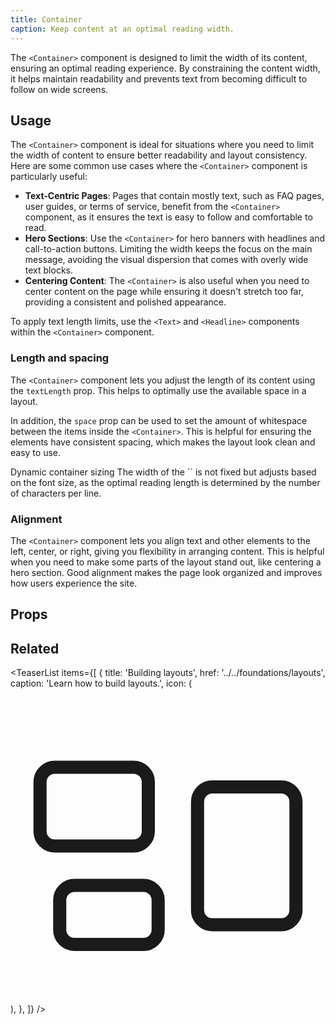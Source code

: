 ```yaml
---
title: Container
caption: Keep content at an optimal reading width.
---
```


The `<Container>` component is designed to limit the width of its content, ensuring an optimal reading experience. By constraining the content width, it helps maintain readability and prevents text from becoming difficult to follow on wide screens.

## Usage

The `<Container>` component is ideal for situations where you need to limit the width of content to ensure better readability and layout consistency. Here are some common use cases where the `<Container>` component is particularly useful:

- **Text-Centric Pages**: Pages that contain mostly text, such as FAQ pages, user guides, or terms of service, benefit from the `<Container>` component, as it ensures the text is easy to follow and comfortable to read.
- **Hero Sections**: Use the `<Container>` for hero banners with headlines and call-to-action buttons. Limiting the width keeps the focus on the main message, avoiding the visual dispersion that comes with overly wide text blocks.
- **Centering Content**: The `<Container>` is also useful when you need to center content on the page while ensuring it doesn't stretch too far, providing a consistent and polished appearance.

To apply text length limits, use the `<Text>` and `<Headline>` components within the `<Container>` component.

<ComponentDemo file="./container-appearance.demo.tsx" />

### Length and spacing

The `<Container>` component lets you adjust the length of its content using the `textLength` prop. This helps to optimally use the available space in a layout.

In addition, the `space` prop can be used to set the amount of whitespace between the items inside the `<Container>`. This is helpful for ensuring the elements have consistent spacing, which makes the layout look clean and easy to use.

<SectionMessage>
  <SectionMessage.Title>Dynamic container sizing</SectionMessage.Title>
  <SectionMessage.Content>The width of the `<Container>` is not fixed but adjusts based on the font size, as the optimal reading length is determined by the number of characters per line.</SectionMessage.Content>
</SectionMessage>

<ComponentDemo file="./container-length-space.demo.tsx" />

### Alignment

The `<Container>` component lets you align text and other elements to the left, center, or right, giving you flexibility in arranging content. This is helpful when you need to make some parts of the layout stand out, like centering a hero section. Good alignment makes the page look organized and improves how users experience the site.

<ComponentDemo file="./container-alignment.demo.tsx" />

## Props

<StorybookHintMessage component={title} />

<PropsTable component={title} />

## Related

<TeaserList
  items={[
    {
      title: 'Building layouts',
      href: '../../foundations/layouts',
      caption: 'Learn how to build layouts.',
      icon: (
        <svg
          xmlns="http://www.w3.org/2000/svg"
          fill="none"
          viewBox="0 0 24 24"
          strokeWidth={1.5}
          stroke="currentColor"
          className="size-6"
        >
          <path
            strokeLinecap="round"
            strokeLinejoin="round"
            d="M2.25 7.125C2.25 6.504 2.754 6 3.375 6h6c.621 0 1.125.504 1.125 1.125v3.75c0 .621-.504 1.125-1.125 1.125h-6a1.125 1.125 0 0 1-1.125-1.125v-3.75ZM14.25 8.625c0-.621.504-1.125 1.125-1.125h5.25c.621 0 1.125.504 1.125 1.125v8.25c0 .621-.504 1.125-1.125 1.125h-5.25a1.125 1.125 0 0 1-1.125-1.125v-8.25ZM3.75 16.125c0-.621.504-1.125 1.125-1.125h5.25c.621 0 1.125.504 1.125 1.125v2.25c0 .621-.504 1.125-1.125 1.125h-5.25a1.125 1.125 0 0 1-1.125-1.125v-2.25Z"
          />
        </svg>
      ),
    },
  ]}
/>
